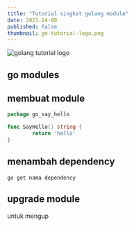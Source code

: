 ```yaml
---
title: "Tutorial singkat golang module"
date: 2021-24-08
published: false
thumbnail: go-tutorial-logo.png
---
```


![golang tutorial logo](go-tutorial-logo.png)

## go modules
## membuat module

````go
package go_say_hello

func SayHello() string {
        return 'hello'
}

````


## menambah dependency
````
go get nama dependency
````

## upgrade module
untuk mengup

